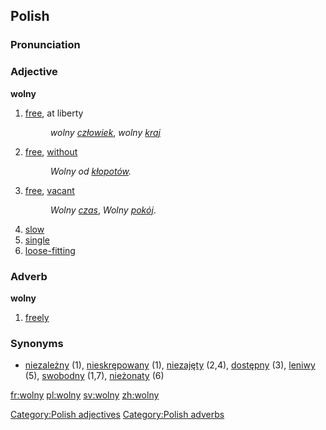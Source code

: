 ==Polish==
===Pronunciation===
{{IPA|/ˈvɔlnɨ/}}

===Adjective===
'''wolny'''

# [[free]], at liberty
#:''wolny [[człowiek]]'', ''wolny [[kraj]]''
# [[free]], [[without]]
#:''Wolny od [[kłopot|kłopotów]].''
# [[free]], [[vacant]]
#:''Wolny [[czas]]'', ''Wolny [[pokój]]''.
# [[slow]]
# [[single]]
# [[loose-fitting]]

===Adverb===
'''wolny'''

# [[freely]]

===Synonyms===
*[[niezależny]] (1), [[nieskrępowany]] (1), [[niezajęty]] (2,4), [[dostępny]] (3), [[leniwy]] (5), [[swobodny]] (1,7), [[nieżonaty]] (6)

[[Category:Polish adjectives]]
[[Category:Polish adverbs]]

[[fr:wolny]]
[[pl:wolny]]
[[sv:wolny]]
[[zh:wolny]]